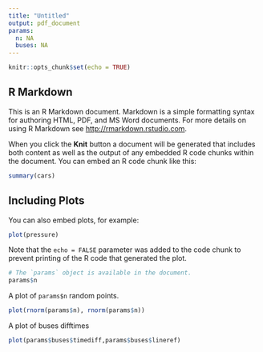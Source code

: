```yaml
---
title: "Untitled"
output: pdf_document
params:
  n: NA
  buses: NA
---
```


```r
knitr::opts_chunk$set(echo = TRUE)
```

## R Markdown

This is an R Markdown document. Markdown is a simple formatting syntax for authoring HTML, PDF, and MS Word documents. For more details on using R Markdown see <http://rmarkdown.rstudio.com>.

When you click the **Knit** button a document will be generated that includes both content as well as the output of any embedded R code chunks within the document. You can embed an R code chunk like this:

```r
summary(cars)
```

## Including Plots

You can also embed plots, for example:

```r
plot(pressure)
```

Note that the `echo = FALSE` parameter was added to the code chunk to prevent printing of the R code that generated the plot.

```r
# The `params` object is available in the document.
params$n
```

A plot of `params$n` random points.

```r
plot(rnorm(params$n), rnorm(params$n))
```


A plot of buses difftimes

```r
plot(params$buses$timediff,params$buses$lineref)

```

